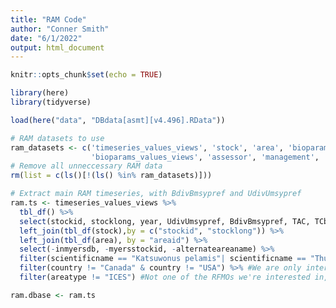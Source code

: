 ```yaml
---
title: "RAM Code"
author: "Conner Smith"
date: "6/1/2022"
output: html_document
---
```



```r
knitr::opts_chunk$set(echo = TRUE)

library(here)
library(tidyverse)

load(here("data", "DBdata[asmt][v4.496].RData"))
```


```r
# RAM datasets to use
ram_datasets <- c('timeseries_values_views', 'stock', 'area', 'bioparams', 'timeseries_assessments_views',
                  'bioparams_values_views', 'assessor', 'management', 'assessment')
# Remove all unneccessary RAM data
rm(list = c(ls()[!(ls() %in% ram_datasets)]))

# Extract main RAM timeseries, with BdivBmsypref and UdivUmsypref
ram.ts <- timeseries_values_views %>%
  tbl_df() %>%
  select(stockid, stocklong, year, UdivUmsypref, BdivBmsypref, TAC, TCbest, ERbest, SSB) %>% #These are some of the metrics of interest, but this can be changed to select more if needed.
  left_join(tbl_df(stock),by = c("stockid", "stocklong")) %>%
  left_join(tbl_df(area), by = "areaid") %>%
  select(-inmyersdb, -myersstockid, -alternateareaname) %>% 
  filter(scientificname == "Katsuwonus pelamis"| scientificname == "Thunnus alalunga"| scientificname == "Thunnus albacares"| scientificname == "Thunnus maccoyii" | scientificname == "Thunnus obesus" | scientificname == "Thunnus orientalis" | scientificname == "Thunnus thynnus" | scientificname == "Xiphias gladius"| scientificname == "Istiophorus albicans" | scientificname == "Istiophorus platypterus" | scientificname == "Istiompax indica" | scientificname == "Makaira nigricans" | scientificname == "Makaira mazara" | scientificname == "Kajikia albidus" | scientificname == "Tetrapturus albidus" | scientificname == "Kajikia audax" | scientificname == "Tetrapturus angustirostris" | scientificname == "Tetrapturus belone" | scientificname == "Tetrapturus georgii"| scientificname == "Tetrapturus pfluegeri" | scientificname == "Prionace glauca" | scientificname == "Isurus oxyrinchus" | scientificname == "Lamna nasus") %>% 
  filter(country != "Canada" & country != "USA") %>% #We are only interested in "country == multinational", so removing the two countries that have pelagic stock assessments that are not multinational.
  filter(areatype != "ICES") #Not one of the RFMOs we're interested in, so removing it.

ram.dbase <- ram.ts 
```

